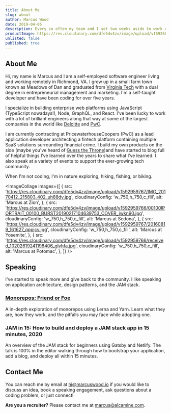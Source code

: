 ```yaml
---
title: About Me
slug: about
author: Marcus Wood
date: 2019-04-05
description: Every so often my team and I set two weeks aside to work on a passion project. The bottom is line is ever important, but feeding the soul with an adventure on the side is as well.
productImage: https://res.cloudinary.com/dfe5dv4zv/image/upload/v1592685411/Image_45_2x_aoybmp_eghupd.png
unlisted: false
published: true
---
```


<Section noTopPadding>

# About Me

Hi, my name is Marcus and I am a self-employed software engineer living and working remotely in Richmond, VA. I grew up in a small farm town known as Meadows of Dan and graduated from [Virginia Tech](https://vt.edu/) with a dual degree in entrepreneurial management and marketing. I'm a self-taught developer and have been coding for over five years.

I specialize in building enterprise web platforms using JavaScript (TypeScript nowadays!), Node, GraphQL, and React. I've been lucky to work with a lot of brilliant engineers along that way at some of the largest companies in the world like [Deloitte](https://www2.deloitte.com/us/en.html) and [PwC](https://www.pwc.com/).

I am currently contracting at PricewaterhouseCoopers (PwC) as a lead application developer architecting a fintech platform containing multiple SaaS solutions surrounding financial crime. I build my own products on the side (maybe you've heard of [Guess the Throne](/products/guess-the-throne))and have started to blog full of helpful things I’ve learned over the years to share what I’ve learned. I also speak at a variety of events to support the ever-growing tech community.

When I'm not coding, I'm in nature exploring, hiking, fishing, or biking.

<ImageCollage
  images={[
    {
      src:
        'https://res.cloudinary.com/dfe5dv4zv/image/upload/v1592959767/IMG_20170412_215803_402_uh88dv.jpg',
      cloudinaryConfig: 'w_750,h_750,c_fill',
      alt: 'Marcus at Zion',
    },
    {
      src:
        'https://res.cloudinary.com/dfe5dv4zv/image/upload/v1592959766/00100lPORTRAIT_00100_BURST20190217104639753_COVER_jwkn90.jpg',
      cloudinaryConfig: 'w_750,h_750,c_fill',
      alt: 'Marcus at Sedona',
    },
    {
      src:
        'https://res.cloudinary.com/dfe5dv4zv/image/upload/v1592959767/20160819_161627_qppjcv.jpg',
      cloudinaryConfig: 'w_750,h_750,c_fill',
      alt: 'Marcus at Yosemite',
    },
    {
      src:
        'https://res.cloudinary.com/dfe5dv4zv/image/upload/v1592959766/received_10202619241198406_glvhfa.jpg',
      cloudinaryConfig: 'w_750,h_750,c_fill',
      alt: 'Marcus at Potomac',
    },
  ]}
/>

## Speaking

I've started to speak more and give back to the community. I like speaking on application architecture, design patterns, and the JAM stack.

### [Monorepos: Friend or Foe](https://monorepo.marcuswood.io/)

A in-depth exploration of monorepos using Lerna and Yarn. Learn what they are, how they work, and the pitfalls you may face while adopting one.

### JAM in 15: How to build and deploy a JAM stack app in 15 minutes, 2020

An overview of the JAM stack for beginners using Gatsby and Netlify. The talk is 100% in the editor walking through how to bootstrap your application, add a blog, and deploy all within 15 minutes.

## Contact Me

You can reach me by email at [hi@marcuswood.io](mailto:hi@marcuswood.io) if you would like to discuss an idea, book a speaking engagement, ask questions about a coding problem, or just connect!

**Are you a recruiter?** Please contact me at [marcus@alcamine.com](mailto:marcus@alcamine.com).

</Section>
